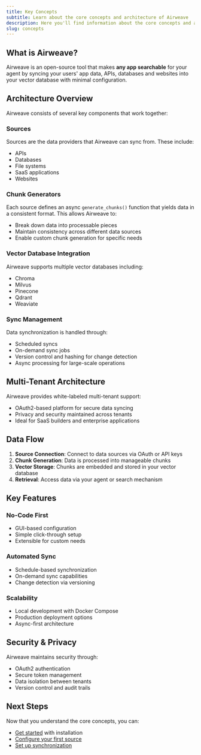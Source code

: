 ```yaml
---
title: Key Concepts
subtitle: Learn about the core concepts and architecture of Airweave
description: Here you'll find information about the core concepts and architecture of Airweave
slug: concepts
---
```



## What is Airweave?

Airweave is an open-source tool that makes **any app searchable** for your agent by syncing your users' app data, APIs, databases and websites into your vector database with minimal configuration.

## Architecture Overview

Airweave consists of several key components that work together:

### Sources
Sources are the data providers that Airweave can sync from. These include:
- APIs
- Databases
- File systems
- SaaS applications
- Websites

### Chunk Generators
Each source defines an async `generate_chunks()` function that yields data in a consistent format. This allows Airweave to:
- Break down data into processable pieces
- Maintain consistency across different data sources
- Enable custom chunk generation for specific needs

### Vector Database Integration
Airweave supports multiple vector databases including:
- Chroma
- Milvus
- Pinecone
- Qdrant
- Weaviate

### Sync Management
Data synchronization is handled through:
- Scheduled syncs
- On-demand sync jobs
- Version control and hashing for change detection
- Async processing for large-scale operations

## Multi-Tenant Architecture

Airweave provides white-labeled multi-tenant support:
- OAuth2-based platform for secure data syncing
- Privacy and security maintained across tenants
- Ideal for SaaS builders and enterprise applications

## Data Flow

1. **Source Connection**: Connect to data sources via OAuth or API keys
2. **Chunk Generation**: Data is processed into manageable chunks
3. **Vector Storage**: Chunks are embedded and stored in your vector database
4. **Retrieval**: Access data via your agent or search mechanism

## Key Features

### No-Code First
- GUI-based configuration
- Simple click-through setup
- Extensible for custom needs

### Automated Sync
- Schedule-based synchronization
- On-demand sync capabilities
- Change detection via versioning

### Scalability
- Local development with Docker Compose
- Production deployment options
- Async-first architecture


## Security & Privacy

Airweave maintains security through:
- OAuth2 authentication
- Secure token management
- Data isolation between tenants
- Version control and audit trails

## Next Steps

Now that you understand the core concepts, you can:
- [Get started](/setup) with installation
- [Configure your first source](/sources)
- [Set up synchronization](/sync)
